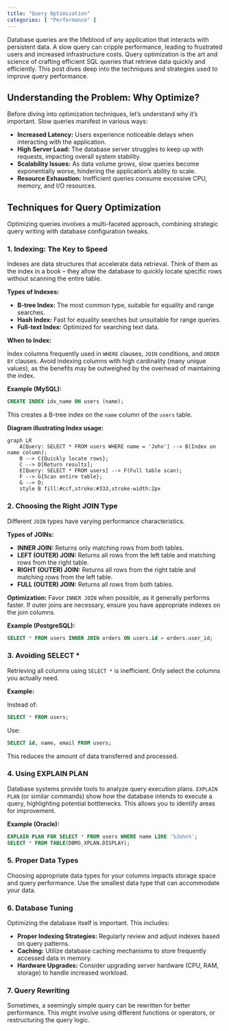 ```yaml
---
title: "Query Optimization"
categories: [ "Performance" ]
---
```



Database queries are the lifeblood of any application that interacts with persistent data.  A slow query can cripple performance, leading to frustrated users and increased infrastructure costs.  Query optimization is the art and science of crafting efficient SQL queries that retrieve data quickly and efficiently.  This post dives deep into the techniques and strategies used to improve query performance.

## Understanding the Problem: Why Optimize?

Before diving into optimization techniques, let's understand why it's important.  Slow queries manifest in various ways:

* **Increased Latency:** Users experience noticeable delays when interacting with the application.
* **High Server Load:** The database server struggles to keep up with requests, impacting overall system stability.
* **Scalability Issues:** As data volume grows, slow queries become exponentially worse, hindering the application's ability to scale.
* **Resource Exhaustion:** Inefficient queries consume excessive CPU, memory, and I/O resources.

## Techniques for Query Optimization

Optimizing queries involves a multi-faceted approach, combining strategic query writing with database configuration tweaks.

### 1. Indexing: The Key to Speed

Indexes are data structures that accelerate data retrieval.  Think of them as the index in a book – they allow the database to quickly locate specific rows without scanning the entire table.

**Types of Indexes:**

* **B-tree Index:** The most common type, suitable for equality and range searches.
* **Hash Index:**  Fast for equality searches but unsuitable for range queries.
* **Full-text Index:** Optimized for searching text data.

**When to Index:**

Index columns frequently used in `WHERE` clauses, `JOIN` conditions, and `ORDER BY` clauses.  Avoid indexing columns with high cardinality (many unique values), as the benefits may be outweighed by the overhead of maintaining the index.

**Example (MySQL):**

```sql
CREATE INDEX idx_name ON users (name);
```

This creates a B-tree index on the `name` column of the `users` table.

**Diagram illustrating Index usage:**

```mermaid
graph LR
    A[Query: SELECT * FROM users WHERE name = 'John'] --> B(Index on name column);
    B --> C{Quickly locate rows};
    C --> D[Return results];
    E[Query: SELECT * FROM users] --> F(Full table scan);
    F --> G{Scan entire table};
    G --> D;
    style B fill:#ccf,stroke:#333,stroke-width:2px
```


### 2. Choosing the Right JOIN Type

Different `JOIN` types have varying performance characteristics.

**Types of JOINs:**

* **INNER JOIN:** Returns only matching rows from both tables.
* **LEFT (OUTER) JOIN:** Returns all rows from the left table and matching rows from the right table.
* **RIGHT (OUTER) JOIN:** Returns all rows from the right table and matching rows from the left table.
* **FULL (OUTER) JOIN:** Returns all rows from both tables.

**Optimization:**  Favor `INNER JOIN` when possible, as it generally performs faster.  If outer joins are necessary, ensure you have appropriate indexes on the join columns.

**Example (PostgreSQL):**

```sql
SELECT * FROM users INNER JOIN orders ON users.id = orders.user_id;
```


### 3. Avoiding SELECT *

Retrieving all columns using `SELECT *` is inefficient.  Only select the columns you actually need.

**Example:**

Instead of:

```sql
SELECT * FROM users;
```

Use:

```sql
SELECT id, name, email FROM users;
```

This reduces the amount of data transferred and processed.


### 4. Using EXPLAIN PLAN

Database systems provide tools to analyze query execution plans.  `EXPLAIN PLAN` (or similar commands) show how the database intends to execute a query, highlighting potential bottlenecks.  This allows you to identify areas for improvement.

**Example (Oracle):**

```sql
EXPLAIN PLAN FOR SELECT * FROM users WHERE name LIKE '%John%';
SELECT * FROM TABLE(DBMS_XPLAN.DISPLAY);
```


### 5. Proper Data Types

Choosing appropriate data types for your columns impacts storage space and query performance.  Use the smallest data type that can accommodate your data.

### 6. Database Tuning

Optimizing the database itself is important.  This includes:

* **Proper Indexing Strategies:** Regularly review and adjust indexes based on query patterns.
* **Caching:** Utilize database caching mechanisms to store frequently accessed data in memory.
* **Hardware Upgrades:**  Consider upgrading server hardware (CPU, RAM, storage) to handle increased workload.

### 7. Query Rewriting

Sometimes, a seemingly simple query can be rewritten for better performance.  This might involve using different functions or operators, or restructuring the query logic.




